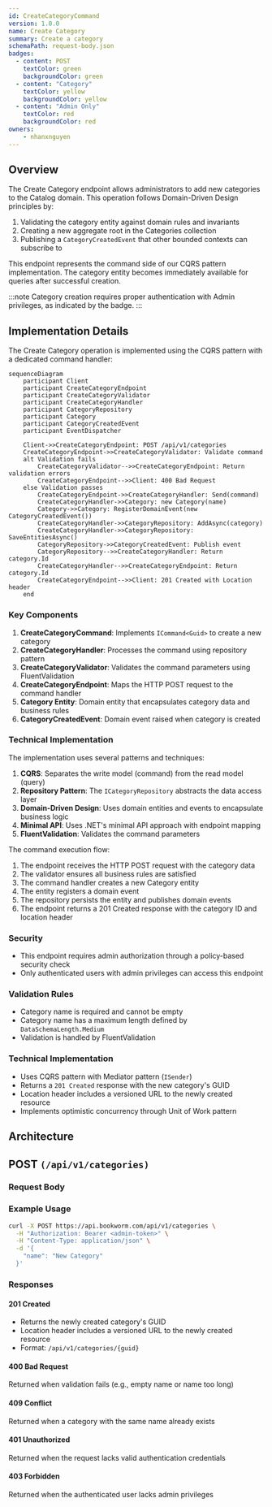 ```yaml
---
id: CreateCategoryCommand
version: 1.0.0
name: Create Category
summary: Create a category
schemaPath: request-body.json
badges:
  - content: POST
    textColor: green
    backgroundColor: green
  - content: "Category"
    textColor: yellow
    backgroundColor: yellow
  - content: "Admin Only"
    textColor: red
    backgroundColor: red
owners:
    - nhanxnguyen
---
```


## Overview

The Create Category endpoint allows administrators to add new categories to the Catalog domain. This operation follows Domain-Driven Design principles by:

1. Validating the category entity against domain rules and invariants
2. Creating a new aggregate root in the Categories collection
3. Publishing a `CategoryCreatedEvent` that other bounded contexts can subscribe to

This endpoint represents the command side of our CQRS pattern implementation. The category entity becomes immediately available for queries after successful creation.

:::note
Category creation requires proper authentication with Admin privileges, as indicated by the badge.
:::

## Implementation Details

The Create Category operation is implemented using the CQRS pattern with a dedicated command handler:

```mermaid
sequenceDiagram
    participant Client
    participant CreateCategoryEndpoint
    participant CreateCategoryValidator
    participant CreateCategoryHandler
    participant CategoryRepository
    participant Category
    participant CategoryCreatedEvent
    participant EventDispatcher

    Client->>CreateCategoryEndpoint: POST /api/v1/categories
    CreateCategoryEndpoint->>CreateCategoryValidator: Validate command
    alt Validation fails
        CreateCategoryValidator-->>CreateCategoryEndpoint: Return validation errors
        CreateCategoryEndpoint-->>Client: 400 Bad Request
    else Validation passes
        CreateCategoryEndpoint->>CreateCategoryHandler: Send(command)
        CreateCategoryHandler->>Category: new Category(name)
        Category->>Category: RegisterDomainEvent(new CategoryCreatedEvent())
        CreateCategoryHandler->>CategoryRepository: AddAsync(category)
        CreateCategoryHandler->>CategoryRepository: SaveEntitiesAsync()
        CategoryRepository->>CategoryCreatedEvent: Publish event
        CategoryRepository-->>CreateCategoryHandler: Return category.Id
        CreateCategoryHandler-->>CreateCategoryEndpoint: Return category.Id
        CreateCategoryEndpoint-->>Client: 201 Created with Location header
    end
```

### Key Components

1. **CreateCategoryCommand**: Implements `ICommand<Guid>` to create a new category
2. **CreateCategoryHandler**: Processes the command using repository pattern
3. **CreateCategoryValidator**: Validates the command parameters using FluentValidation
4. **CreateCategoryEndpoint**: Maps the HTTP POST request to the command handler
5. **Category Entity**: Domain entity that encapsulates category data and business rules
6. **CategoryCreatedEvent**: Domain event raised when category is created

### Technical Implementation

The implementation uses several patterns and techniques:

1. **CQRS**: Separates the write model (command) from the read model (query)
2. **Repository Pattern**: The `ICategoryRepository` abstracts the data access layer
3. **Domain-Driven Design**: Uses domain entities and events to encapsulate business logic
4. **Minimal API**: Uses .NET's minimal API approach with endpoint mapping
5. **FluentValidation**: Validates the command parameters

The command execution flow:

1. The endpoint receives the HTTP POST request with the category data
2. The validator ensures all business rules are satisfied
3. The command handler creates a new Category entity
4. The entity registers a domain event
5. The repository persists the entity and publishes domain events
6. The endpoint returns a 201 Created response with the category ID and location header

### Security

- This endpoint requires admin authorization through a policy-based security check
- Only authenticated users with admin privileges can access this endpoint

### Validation Rules

- Category name is required and cannot be empty
- Category name has a maximum length defined by `DataSchemaLength.Medium`
- Validation is handled by FluentValidation

### Technical Implementation

- Uses CQRS pattern with Mediator pattern (`ISender`)
- Returns a `201 Created` response with the new category's GUID
- Location header includes a versioned URL to the newly created resource
- Implements optimistic concurrency through Unit of Work pattern

## Architecture

<NodeGraph />

## POST `(/api/v1/categories)`

### Request Body

<SchemaViewer file="request-body.json" maxHeight="500" id="request-body" />

### Example Usage

```bash
curl -X POST https://api.bookworm.com/api/v1/categories \
  -H "Authorization: Bearer <admin-token>" \
  -H "Content-Type: application/json" \
  -d '{
    "name": "New Category"
  }'
```

### Responses

#### <span className="text-green-500">201 Created</span>

- Returns the newly created category's GUID
- Location header includes a versioned URL to the newly created resource
- Format: `/api/v1/categories/{guid}`

#### <span className="text-orange-500">400 Bad Request</span>

Returned when validation fails (e.g., empty name or name too long)

<SchemaViewer file="response-400.json" maxHeight="500" id="response-400" />

#### <span className="text-orange-500">409 Conflict</span>

Returned when a category with the same name already exists

#### <span className="text-red-500">401 Unauthorized</span>

Returned when the request lacks valid authentication credentials

#### <span className="text-red-500">403 Forbidden</span>

Returned when the authenticated user lacks admin privileges
